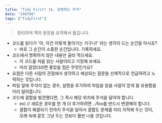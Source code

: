 ```yaml
---
title: "Tidy First? 14. 설명하는 주석"
date: "240708"
tags: ["TidyFirst"]
---
```


> 정리하며 책의 문장을 요약해서 옮깁니다.

- 코드를 읽다가 '아, 이건 이렇게 돌아가는 거구나!' 라는 생각이 드는 순간을 아시죠?
  - 바로 그 순간이 소중한 순간입니다. 기록하세요.
- 코드에서 명확하지 않은 내용만 골라 적으세요.
  - 이 코드를 처음 읽는 사람이라고 가정해 보세요.
  - 미리 알았더라면 좋았을 점은 무엇인가요?
- 요점은 다른 사람의 관점에서 생각하고 예상되는 질문을 선제적으로 언급하려고 노력하는 것입니다.
- 파일 앞에 주석이 없는 경우, 설명을 추가하여 파일을 읽을 사람이 얻게 될 유용함을 미리 알려줍니다.
- 코드에 결함을 발견했다면, 그 즉시 해당 위치에 주석을 달아야 합니다.
  - ex) // 새로운 경우를 한 개 더 추가하려면 ../foo를 반드시 변경해야 합니다.
  - 결함이 해결되기 전까지 주석을 달아서 결합도 문제를 미리 지적해 두는 것이, 모래 속에 묻듯 그냥 두는 것보다 훨씬 나을 것입니다.
